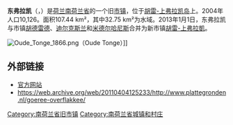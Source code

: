 {{noteTA|G1=荷兰地名}}
{{Infobox settlement
|name                 = 东弗拉凯
|native_name          = Oostflakkee
|settlement_type      = 旧[[市镇_(荷兰)|市镇]]
|image_flag           = Flag of Oostflakkee.svg
|flag_size            = 120x100px
|image_shield         =Coat_of_arms_of_Oostflakkee.svg
|shield_size          = 120x100px
|image_map            = LocatieOostflakkee.png
|mapsize              = 250px
|subdivision_type     = [[世界政區索引|国家]]
|subdivision_name     = {{NL}}
|subdivision_type1    = [[荷蘭省份|省份]]
|subdivision_name1    = [[南荷兰省|南荷兰省]]
|subdivision_type2    = [[市镇_(荷兰)|市镇]]
|subdivision_name2    = [[胡雷-上弗拉凱|胡雷-上弗拉凱]]
|area_footnotes       = 
|area_total_km2       = 107.44
|area_land_km2        = 74.69
|area_water_km2       = 32.75
|population_as_of     = 2007年1月1日
|population_note      = 来源：[[荷蘭中央統計局|CBS]], [http://statline.cbs.nl/ Statline].
|population_total     = 10,163
|population_density_km2 = 136
|timezone             = [[欧洲中部时间|CET]]
|utc_offset           = +1
|timezone_DST         = [[欧洲中部夏令时间|CEST]]
|utc_offset_DST       = +2
|coordinates          = {{coord|51.68|N|4.28|E|region:NL|display=inline,title}}
|website              = [https://web.archive.org/web/20070929070805/http://www.oostflakkee.nl/ www.oostflakkee.nl]
}}

'''东弗拉凯'''（{{lang-nl|Oostflakkee}}，{{IPA-nl|ˌoːstflɑˈkeː|lang|Nl-Oostflakkee.ogg}}）是[[荷兰|荷兰]][[南荷兰省|南荷兰省]]的一个旧[[市镇_(荷兰)|市镇]]，位于[[胡雷-上弗拉凱|胡雷-上弗拉凯岛]]上。2004年人口10,126。面积107.44 km²，其中32.75 km²为水域。2013年1月1日，东弗拉凯与市镇[[胡德雷德|胡德雷德]]、[[迪尔克斯兰|迪尔克斯兰]]和[[米德尔哈尼斯|米德尔哈尼斯]]合并为新市镇[[胡雷-上弗拉凱|胡雷-上弗拉凱]]。

[[Image:Oude_Tonge_1866.png|thumb]]（Oude Tonge）]]

== 外部链接 ==
{{commonscat|Oostflakkee}}
*[https://web.archive.org/web/20070929070805/http://www.oostflakkee.nl/ 官方网站]
*https://web.archive.org/web/20110404125233/http://www.plattegronden.nl/goeree-overflakkee/

[[Category:南荷兰省旧市镇|Category:南荷兰省旧市镇]]
[[Category:南荷兰省城镇和村庄|Category:南荷兰省城镇和村庄]]